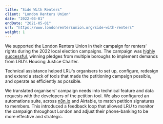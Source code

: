 ```yaml
---
title: "Side With Renters"
client: "London Renters Union"
date: "2022-03-01"
endDate: "2021-05-01"
url: "https://www.londonrentersunion.org/side-with-renters"
weight: 1
---
```


We supported the London Renters Union in their campaign for renters' rights during the 2022 local election campaigns. The campaign was [highly successful](https://londonrentersunion.org/2022/side-with-renters-wins/), winning pledges from multiple boroughs to implement demands from LRU's Housing Justice Charter.

Technical assistance helped LRU's organisers to set up, configure, redesign and extend a stack of tools that made the petitioning campaign possible, and operate as efficiently as possible.

We translated organisers' campaign needs into technical feature and data requests with the developers of the petition tool. We also configured an automations suite, across [n8n.io](https://n8n.io) and Airtable, to match petition signatures to members. This introduced a feedback loop that allowed LRU to monitor the campaign throughout London and adjust their phone-banking to be more effective and strategic.
